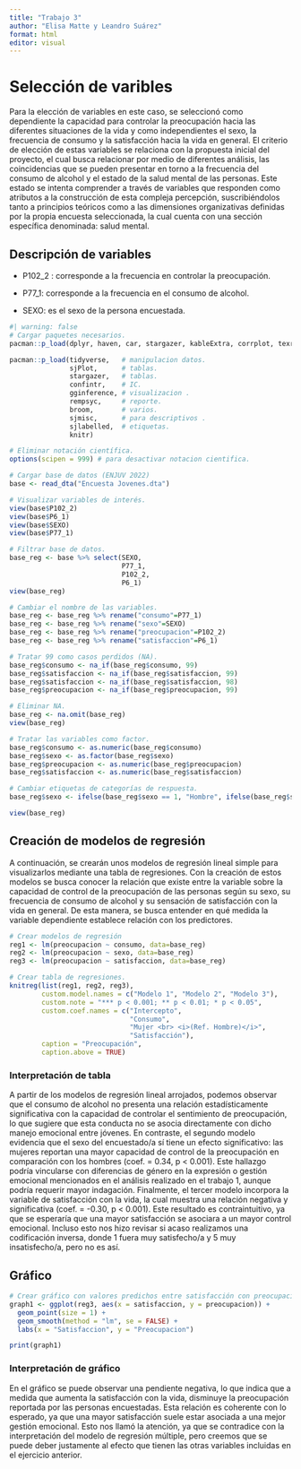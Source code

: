 ```yaml
---
title: "Trabajo 3"
author: "Elisa Matte y Leandro Suárez"
format: html
editor: visual
---
```


# Selección de varibles

Para la elección de variables en este caso, se seleccionó como dependiente la capacidad para controlar la preocupación hacia las diferentes situaciones de la vida y como independientes el sexo, la frecuencia de consumo y la satisfacción hacia la vida en general. El criterio de elección de estas variables se relaciona con la propuesta inicial del proyecto, el cual busca relacionar por medio de diferentes análisis, las coincidencias que se pueden presentar en torno a la frecuencia del consumo de alcohol y el estado de la salud mental de las personas. Este estado se intenta comprender a través de variables que responden como atributos a la construcción de esta compleja percepción, suscribiéndolos tanto a principios teóricos como a las dimensiones organizativas definidas por la propia encuesta seleccionada, la cual cuenta con una sección específica denominada: salud mental.

## Descripción de variables

-   P102_2 : corresponde a la frecuencia en controlar la preocupación.

-   P77_1: corresponde a la frecuencia en el consumo de alcohol.

-   SEXO: es el sexo de la persona encuestada.

```r
#| warning: false
# Cargar paquetes necesarios.
pacman::p_load(dplyr, haven, car, stargazer, kableExtra, corrplot, texreg, ggplot2, ggpubr)

pacman::p_load(tidyverse,   # manipulacion datos.
               sjPlot,      # tablas.
               stargazer,   # tablas.
               confintr,    # IC.
               gginference, # visualizacion .
               rempsyc,     # reporte.
               broom,       # varios.
               sjmisc,      # para descriptivos .
               sjlabelled,  # etiquetas.
               knitr)

# Eliminar notación científica.
options(scipen = 999) # para desactivar notacion cientifica.

# Cargar base de datos (ENJUV 2022)
base <- read_dta("Encuesta Jovenes.dta")

# Visualizar variables de interés.
view(base$P102_2)
view(base$P6_1)
view(base$SEXO)
view(base$P77_1)

# Filtrar base de datos.
base_reg <- base %>% select(SEXO, 
                            P77_1,
                            P102_2,
                            P6_1)
view(base_reg)

# Cambiar el nombre de las variables.
base_reg <- base_reg %>% rename("consumo"=P77_1)
base_reg <- base_reg %>% rename("sexo"=SEXO)
base_reg <- base_reg %>% rename("preocupacion"=P102_2)
base_reg <- base_reg %>% rename("satisfaccion"=P6_1)

# Tratar 99 como casos perdidos (NA).
base_reg$consumo <- na_if(base_reg$consumo, 99)
base_reg$satisfaccion <- na_if(base_reg$satisfaccion, 99)
base_reg$satisfaccion <- na_if(base_reg$satisfaccion, 98)
base_reg$preocupacion <- na_if(base_reg$preocupacion, 99) 

# Eliminar NA.
base_reg <- na.omit(base_reg)
view(base_reg)

# Tratar las variables como factor.
base_reg$consumo <- as.numeric(base_reg$consumo)
base_reg$sexo <- as.factor(base_reg$sexo)
base_reg$preocupacion <- as.numeric(base_reg$preocupacion)
base_reg$satisfaccion <- as.numeric(base_reg$satisfaccion)

# Cambiar etiquetas de categorías de respuesta.
base_reg$sexo <- ifelse(base_reg$sexo == 1, "Hombre", ifelse(base_reg$sexo == 2, "Mujer", "Desconocido"))

view(base_reg)
```

## Creación de modelos de regresión

A continuación, se crearán unos modelos de regresión lineal simple para visualizarlos mediante una tabla de regresiones. Con la creación de estos modelos se busca conocer la relación que existe entre la variable sobre la capacidad de control de la preocupación de las personas según su sexo, su frecuencia de consumo de alcohol y su sensación de satisfacción con la vida en general. De esta manera, se busca entender en qué medida la variable dependiente establece relación con los predictores.

```r
# Crear modelos de regresión
reg1 <- lm(preocupacion ~ consumo, data=base_reg)
reg2 <- lm(preocupacion ~ sexo, data=base_reg)
reg3 <- lm(preocupacion ~ satisfaccion, data=base_reg)

# Crear tabla de regresiones.
knitreg(list(reg1, reg2, reg3), 
        custom.model.names = c("Modelo 1", "Modelo 2", "Modelo 3"),
        custom.note = "*** p < 0.001; ** p < 0.01; * p < 0.05",
        custom.coef.names = c("Intercepto", 
                              "Consumo",
                              "Mujer <br> <i>(Ref. Hombre)</i>", 
                              "Satisfacción"),
        caption = "Preocupación",
        caption.above = TRUE)
```

### Interpretación de tabla

A partir de los modelos de regresión lineal arrojados, podemos observar que el consumo de alcohol no presenta una relación estadísticamente significativa con la capacidad de controlar el sentimiento de preocupación, lo que sugiere que esta conducta no se asocia directamente con dicho manejo emocional entre jóvenes. En contraste, el segundo modelo evidencia que el sexo del encuestado/a sí tiene un efecto significativo: las mujeres reportan una mayor capacidad de control de la preocupación en comparación con los hombres (coef. = 0.34, p \< 0.001). Este hallazgo podría vincularse con diferencias de género en la expresión o gestión emocional mencionados en el análisis realizado en el trabajo 1, aunque podría requerir mayor indagación. Finalmente, el tercer modelo incorpora la variable de satisfacción con la vida, la cual muestra una relación negativa y significativa (coef. = -0.30, p \< 0.001). Este resultado es contraintuitivo, ya que se esperaría que una mayor satisfacción se asociara a un mayor control emocional. Incluso esto nos hizo revisar si acaso realizamos una codificación inversa, donde 1 fuera muy satisfecho/a y 5 muy insatisfecho/a, pero no es así.

## Gráfico

```r
# Crear gráfico con valores predichos entre satisfacción con preocupación
graph1 <- ggplot(reg3, aes(x = satisfaccion, y = preocupacion)) +
  geom_point(size = 1) +
  geom_smooth(method = "lm", se = FALSE) +
  labs(x = "Satisfaccion", y = "Preocupacion")

print(graph1)
```

### Interpretación de gráfico

En el gráfico se puede observar una pendiente negativa, lo que indica que a medida que aumenta la satisfacción con la vida, disminuye la preocupación reportada por las personas encuestadas. Esta relación es coherente con lo esperado, ya que una mayor satisfacción suele estar asociada a una mejor gestión emocional. Esto nos llamó la atención, ya que se contradice con la interpretación del modelo de regresión múltiple, pero creemos que se puede deber justamente al efecto que tienen las otras variables incluidas en el ejercicio anterior.
